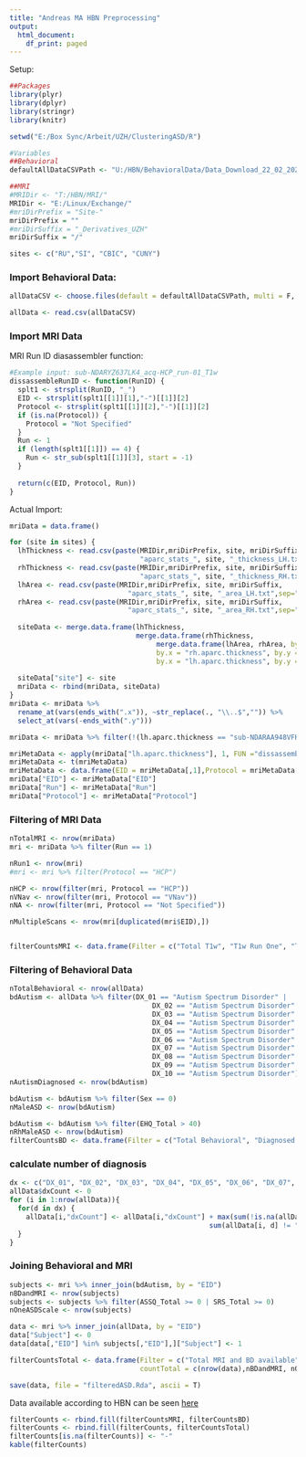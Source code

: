 ```yaml
---
title: "Andreas MA HBN Preprocessing"
output:
  html_document:
    df_print: paged
---
```


Setup:
```r
##Packages
library(plyr)
library(dplyr)
library(stringr)
library(knitr)

setwd("E:/Box Sync/Arbeit/UZH/ClusteringASD/R")

#Variables
##Behavioral
defaultAllDataCSVPath <- "U:/HBN/BehavioralData/Data_Download_22_02_2021_LORIS/BD.csv"

##MRI
#MRIDir <- "T:/HBN/MRI/"
MRIDir <- "E:/Linux/Exchange/"
#mriDirPrefix = "Site-"
mriDirPrefix = ""
#mriDirSuffix = "_Derivatives_UZH"
mriDirSuffix = "/"

sites <- c("RU","SI", "CBIC", "CUNY")

```

### Import Behavioral Data:
```r
allDataCSV <- choose.files(default = defaultAllDataCSVPath, multi = F, caption =  "AllData.csv")

allData <- read.csv(allDataCSV)
```

### Import MRI Data
MRI Run ID diasassembler function:
```r
#Example input: sub-NDARYZ637LK4_acq-HCP_run-01_T1w
dissassembleRunID <- function(RunID) {
  splt1 <- strsplit(RunID, "_")
  EID <- strsplit(splt1[[1]][1],"-")[[1]][2]
  Protocol <- strsplit(splt1[[1]][2],"-")[[1]][2]
  if (is.na(Protocol)) {
    Protocol = "Not Specified"
  }
  Run <- 1
  if (length(splt1[[1]]) == 4) {
    Run <- str_sub(splt1[[1]][3], start = -1)
  }
  
  return(c(EID, Protocol, Run))
}
```

Actual Import:
```r
mriData = data.frame()

for (site in sites) {
  lhThickness <- read.csv(paste(MRIDir,mriDirPrefix, site, mriDirSuffix,
                                "aparc_stats_", site, "_thickness_LH.txt",sep=""),sep = "\t", header = TRUE)
  rhThickness <- read.csv(paste(MRIDir,mriDirPrefix, site, mriDirSuffix,
                                "aparc_stats_", site, "_thickness_RH.txt",sep=""),sep = "\t", header = TRUE)
  lhArea <- read.csv(paste(MRIDir,mriDirPrefix, site, mriDirSuffix,
                             "aparc_stats_", site, "_area_LH.txt",sep=""),sep = "\t", header = TRUE)
  rhArea <- read.csv(paste(MRIDir,mriDirPrefix, site, mriDirSuffix,
                             "aparc_stats_", site, "_area_RH.txt",sep=""),sep = "\t", header = TRUE)
  
  siteData <- merge.data.frame(lhThickness, 
                               merge.data.frame(rhThickness, 
                                    merge.data.frame(lhArea, rhArea, by.x = "lh.aparc.area", by.y = "rh.aparc.area", all = TRUE), 
                                    by.x = "rh.aparc.thickness", by.y = "lh.aparc.area", all = TRUE), 
                                    by.x = "lh.aparc.thickness", by.y = "rh.aparc.thickness", all = TRUE)
  
  siteData["site"] <- site
  mriData <- rbind(mriData, siteData)
}
mriData <- mriData %>% 
  rename_at(vars(ends_with(".x")), ~str_replace(., "\\..$","")) %>% 
  select_at(vars(-ends_with(".y")))

mriData <- mriData %>% filter(!(lh.aparc.thickness == "sub-NDARAA948VFH")) #throwing out that one case

mriMetaData <- apply(mriData["lh.aparc.thickness"], 1, FUN ="dissassembleRunID")
mriMetaData <- t(mriMetaData)
mriMetaData <- data.frame(EID = mriMetaData[,1],Protocol = mriMetaData[,2],Run = mriMetaData[,3])
mriData["EID"] <- mriMetaData["EID"]
mriData["Run"] <- mriMetaData["Run"]
mriData["Protocol"] <- mriMetaData["Protocol"]
```

### Filtering of MRI Data
```r
nTotalMRI <- nrow(mriData)
mri <- mriData %>% filter(Run == 1)

nRun1 <- nrow(mri)
#mri <- mri %>% filter(Protocol == "HCP")

nHCP <- nrow(filter(mri, Protocol == "HCP"))
nVNav <- nrow(filter(mri, Protocol == "VNav"))
nNA <- nrow(filter(mri, Protocol == "Not Specified"))

nMultipleScans <- nrow(mri[duplicated(mri$EID),])


filterCountsMRI <- data.frame(Filter = c("Total T1w", "T1w Run One", "T1w Run, HCP", "T1w Run, VNav", "T1w Run, Not Specified", "Subjects with multiple scans"), countMRI = c(nTotalMRI, nRun1, nHCP, nVNav, nNA, nMultipleScans))
```

### Filtering of Behavioral Data
```r
nTotalBehavioral <- nrow(allData)
bdAutism <- allData %>% filter(DX_01 == "Autism Spectrum Disorder" | 
                                   DX_02 == "Autism Spectrum Disorder"| 
                                   DX_03 == "Autism Spectrum Disorder"| 
                                   DX_04 == "Autism Spectrum Disorder"| 
                                   DX_05 == "Autism Spectrum Disorder"| 
                                   DX_06 == "Autism Spectrum Disorder"| 
                                   DX_07 == "Autism Spectrum Disorder"| 
                                   DX_08 == "Autism Spectrum Disorder"| 
                                   DX_09 == "Autism Spectrum Disorder"| 
                                   DX_10 == "Autism Spectrum Disorder")
nAutismDiagnosed <- nrow(bdAutism)

bdAutism <- bdAutism %>% filter(Sex == 0)
nMaleASD <- nrow(bdAutism)

bdAutism <- bdAutism %>% filter(EHQ_Total > 40)
nRhMaleASD <- nrow(bdAutism)
filterCountsBD <- data.frame(Filter = c("Total Behavioral", "Diagnosed with ASD", "Males with ASD", "Right-handed males with ASD"), countBD = c(nTotalBehavioral, nAutismDiagnosed, nMaleASD, nRhMaleASD))
```

### calculate number of diagnosis
```r
dx <- c("DX_01", "DX_02", "DX_03", "DX_04", "DX_05", "DX_06", "DX_07", "DX_08", "DX_09", "DX_10")
allData$dxCount <- 0
for (i in 1:nrow(allData)){
  for(d in dx) {
    allData[i,"dxCount"] <- allData[i,"dxCount"] + max(sum(!is.na(allData[i, d]), na.rm =F), 
                                                 sum(allData[i, d] != " ", na.rm =T)) - sum(allData[i, d] == "No Diagnosis Given", na.rm =T) 
  }
}

```

### Joining Behavioral and MRI
```r
subjects <- mri %>% inner_join(bdAutism, by = "EID")
nBDandMRI <- nrow(subjects)
subjects <- subjects %>% filter(ASSQ_Total >= 0 | SRS_Total >= 0)
nOneASDScale <- nrow(subjects)

data <- mri %>% inner_join(allData, by = "EID")
data["Subject"] <- 0
data[data[,"EID"] %in% subjects[,"EID"],]["Subject"] <- 1

filterCountsTotal <- data.frame(Filter = c("Total MRI and BD available", "ASD MRI and BD available", " ASD At least one ASD scale"), 
                                countTotal = c(nrow(data),nBDandMRI, nOneASDScale))

save(data, file = "filteredASD.Rda", ascii = T)
```

Data available according to HBN can be seen [here](http://fcon_1000.projects.nitrc.org/indi/cmi_healthy_brain_network/Release%20information.html)

```r
filterCounts <- rbind.fill(filterCountsMRI, filterCountsBD)
filterCounts <- rbind.fill(filterCounts, filterCountsTotal)
filterCounts[is.na(filterCounts)] <- "-"
kable(filterCounts)
```

